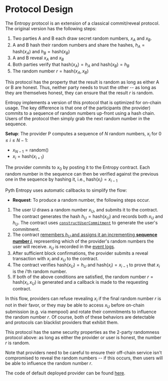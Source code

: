 # Protocol Design

The Entropy protocol is an extension of a classical commit/reveal protocol.
The original version has the following steps:

1. Two parties A and B each draw secret random numbers, $x_A$ and $x_B$.
2. A and B hash their random numbers and share the hashes, $h_A = \mathrm{hash}(x_A)$ and $h_B = \mathrm{hash}(x_B)$
3. A and B reveal $x_A$ and $x_B$
4. Both parties verify that $\mathrm{hash}(x_A) = h_A$ and $\mathrm{hash}(x_B) = h_B$
5. The random number $r = \mathrm{hash}(x_A, x_B)$

This protocol has the property that the result is random as long as either A or B are honest.
Thus, neither party needs to trust the other -- as long as they are themselves honest, they can
ensure that the result $r$ is random.

Entropy implements a version of this protocol that is optimized for on-chain usage. The
key difference is that one of the participants (the provider) commits to a sequence of random numbers
up-front using a hash chain. Users of the protocol then simply grab the next random number in the sequence.

**Setup**: The provider P computes a sequence of $N$ random numbers, $x_i$ for $0 \leq i \leq N-1$:

- $x_{N-1} = \mathrm{random}()$
- $x_i = \mathrm{hash}(x_{i + 1})$

The provider commits to $x_0$ by posting it to the Entropy contract.
Each random number in the sequence can then be verified against the previous one in the sequence by hashing it, i.e., $\mathrm{hash}(x_i) = x_{i - 1}$

Pyth Entropy uses automatic callbacks to simplify the flow:

- **Request**: To produce a random number, the following steps occur.

1. The user U draws a random number $x_U$, and submits it to the contract. The contract generates the hash $h_U = \mathrm{hash}(x_U)$ and records both $x_U$ and $h_U$. The contract uses [`constructUserCommitment`](https://github.com/pyth-network/pyth-crosschain/blob/7bccde484f01c19844b7105d63df207a24018957/target_chains/ethereum/contracts/contracts/entropy/Entropy.sol#L628-L632) to generate the user's commitment.
2. The contract [remembers $h_U$ and assigns it an incrementing **sequence number $i$**](https://github.com/pyth-network/pyth-crosschain/blob/7bccde484f01c19844b7105d63df207a24018957/target_chains/ethereum/contracts/contracts/entropy/Entropy.sol#L232-L246), representing which
   of the provider's random numbers the user will receive. $x_U$ is recorded in the [event logs](https://github.com/pyth-network/pyth-crosschain/blob/7bccde484f01c19844b7105d63df207a24018957/target_chains/ethereum/contracts/contracts/entropy/Entropy.sol#L300-L306).
3. After sufficient block confirmations, the provider submits a reveal transaction with $x_i$ and $x_U$ to the contract.
4. The contract verifies $\mathrm{hash}(x_U) = h_U$ and $\mathrm{hash}(x_i) = x_{i-1}$ to prove that $x_i$ is the $i$'th random number.
5. If both of the above conditions are satisfied,
   the random number $r = \mathrm{hash}(x_i, x_U)$ is generated and a callback is made to the requesting contract.

In this flow, providers can refuse revealing $x_i$ if the final random number $r$ is not in their favor, or
they may be able to access $x_U$ before on-chain submission (e.g. via mempool) and rotate their commitments to influence the random number $r$.
Of course, both of these behaviors are detectable and protocols can blacklist providers that exhibit them.

This protocol has the same security properties as the 2-party randomness protocol above: as long as either
the provider or user is honest, the number $r$ is random.

Note that providers need to be careful to ensure their off-chain service isn't compromised to reveal the random numbers -- if this occurs, then users will be able to influence the random number $r$.

The code of default deployed provider can be found [here](https://github.com/pyth-network/pyth-crosschain/tree/7bccde484f01c19844b7105d63df207a24018957/apps/fortuna).
